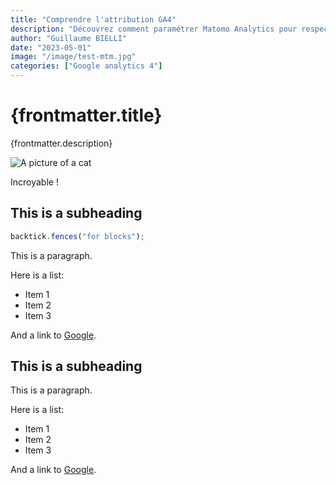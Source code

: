 ```yaml
---
title: "Comprendre l'attribution GA4"
description: "Découvrez comment paramétrer Matomo Analytics pour respecter le RGPD et vous permettre de suivre vos utilisateurs sur votre site web en étant exempté du recueil de consentement."
author: "Guillaume BIELLI"
date: "2023-05-01"
image: "/image/test-mtm.jpg"
categories: ["Google analytics 4"]
---
```


# {frontmatter.title}

{frontmatter.description}

![A picture of a cat](/image/test-mtm.jpg)

Incroyable !

## This is a subheading

```javascript
backtick.fences("for blocks");
```

This is a paragraph.

Here is a list:

- Item 1
- Item 2
- Item 3

And a link to [Google](https://google.com).

## This is a subheading

This is a paragraph.

Here is a list:

- Item 1
- Item 2
- Item 3

And a link to [Google](https://google.com).
